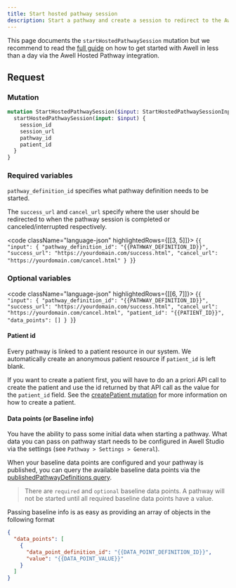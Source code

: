 ```yaml
---
title: Start hosted pathway session
description: Start a pathway and create a session to redirect to the Awell Hosted Pathway page
---
```


This page documents the `startHostedPathwaySession` mutation but we recommend to read the [full guide](/awell-orchestration/docs/use-cases/hosted-pathway) on how to get started with Awell in less than a day via the Awell Hosted Pathway integration.

## Request

### Mutation

```graphql
mutation StartHostedPathwaySession($input: StartHostedPathwaySessionInput!) {
  startHostedPathwaySession(input: $input) {
    session_id
    session_url
    pathway_id
    patient_id
  }
}
```

### Required variables

`pathway_definition_id` specifies what pathway definition needs to be started.

The `success_url` and `cancel_url` specify where the user should be redirected to when the pathway session is completed or canceled/interrupted respectively.

<code className="language-json" highlightedRows={[[3, 5]]}>
  {`
{
  "input": {
    "pathway_definition_id": "{{PATHWAY_DEFINITION_ID}}",
    "success_url": "https://yourdomain.com/success.html",
    "cancel_url": "https://yourdomain.com/cancel.html"
  }
}
`}
</code>

### Optional variables

<code className="language-json" highlightedRows={[[6, 7]]}>
  {`
{
  "input": {
    "pathway_definition_id": "{{PATHWAY_DEFINITION_ID}}",
    "success_url": "https://yourdomain.com/success.html",
    "cancel_url": "https://yourdomain.com/cancel.html",
    "patient_id": "{{PATIENT_ID}}",
    "data_points": []
  }
}
`}
</code>
<br />

#### Patient id

Every pathway is linked to a patient resource in our system. We automatically create an anonymous patient resource if `patient_id` is left blank.

If you want to create a patient first, you will have to do an a priori API call to create the patient and use the id returned by that API call as the value for the `patient_id` field. See the [createPatient mutation](/awell-orchestration/api-reference/mutations/create-patient) for more information on how to create a patient.

#### Data points (or Baseline info)

You have the ability to pass some initial data when starting a pathway. What data you can pass on pathway start needs to be configured in Awell Studio via the settings (see `Pathway > Settings > General`).

When your baseline data points are configured and your pathway is published, you can query the available baseline data points via the [publishedPathwayDefinitions query](/awell-orchestration/api-reference/queries/get-published-pathways).

> There are `required` and `optional` baseline data points. A pathway will not be started until all required baseline data points have a value.

Passing baseline info is as easy as providing an array of objects in the following format

```json
{
  "data_points": [
    {
      "data_point_definition_id": "{{DATA_POINT_DEFINITION_ID}}",
      "value": "{{DATA_POINT_VALUE}}"
    }
  ]
}
```
